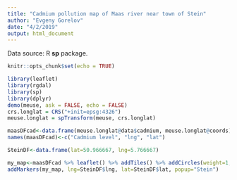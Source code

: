 ```yaml
---
title: "Cadmium pollution map of Maas river near town of Stein"
author: "Evgeny Gorelov"
date: "4/2/2019"
output: html_document
---
```

Data source: R **sp** package.

```r
knitr::opts_chunk$set(echo = TRUE)
```
```r
library(leaflet)
library(rgdal)
library(sp)
library(dplyr)
demo(meuse, ask = FALSE, echo = FALSE)
crs.longlat = CRS("+init=epsg:4326")
meuse.longlat = spTransform(meuse, crs.longlat)

maasDFcad<-data.frame(meuse.longlat@data$cadmium, meuse.longlat@coords)
names(maasDFcad)<-c("Cadmium level", "lng", "lat")

SteinDF<-data.frame(lat=50.966667, lng=5.766667)

my_map<-maasDFcad %>% leaflet() %>% addTiles() %>% addCircles(weight=1, radius=sqrt(maasDFcad$`Cadmium level`*2000))
addMarkers(my_map, lng=SteinDF$lng, lat=SteinDF$lat, popup="Stein")
```


